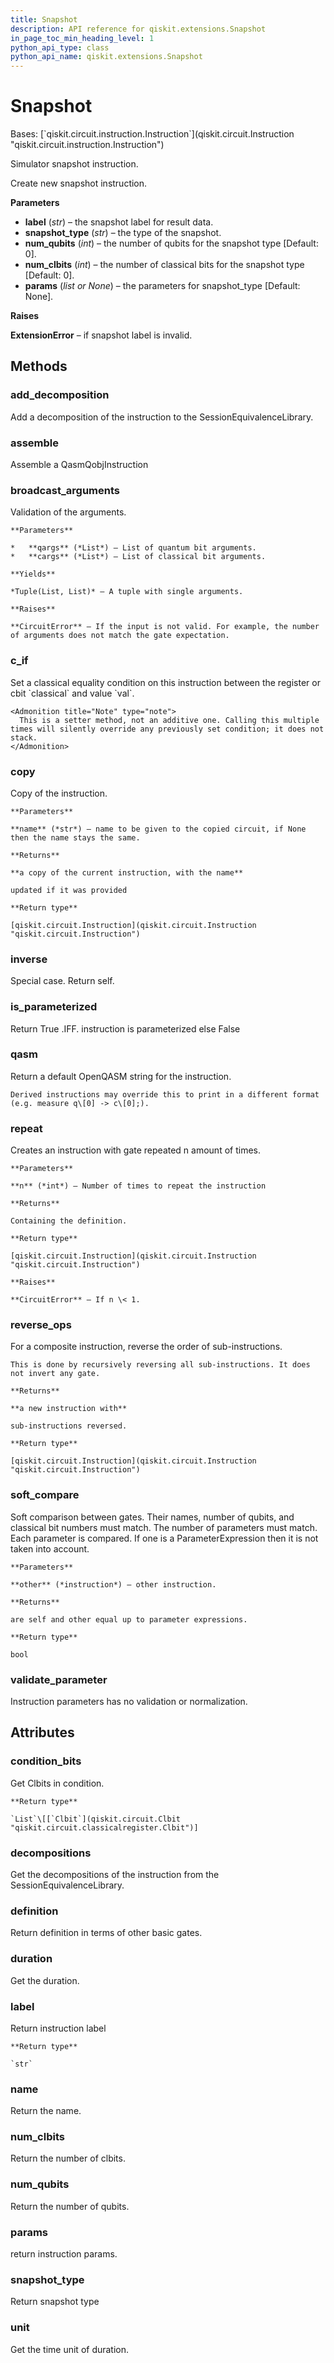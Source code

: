 ```yaml
---
title: Snapshot
description: API reference for qiskit.extensions.Snapshot
in_page_toc_min_heading_level: 1
python_api_type: class
python_api_name: qiskit.extensions.Snapshot
---
```


# Snapshot

<Class id="qiskit.extensions.Snapshot" isDedicatedPage={true} github="https://github.com/qiskit/qiskit/tree/stable/0.23/qiskit/extensions/simulator/snapshot.py" signature="Snapshot(label, snapshot_type='statevector', num_qubits=0, num_clbits=0, params=None)">
  Bases: [`qiskit.circuit.instruction.Instruction`](qiskit.circuit.Instruction "qiskit.circuit.instruction.Instruction")

  Simulator snapshot instruction.

  Create new snapshot instruction.

  **Parameters**

  *   **label** (*str*) – the snapshot label for result data.
  *   **snapshot\_type** (*str*) – the type of the snapshot.
  *   **num\_qubits** (*int*) – the number of qubits for the snapshot type \[Default: 0].
  *   **num\_clbits** (*int*) – the number of classical bits for the snapshot type \[Default: 0].
  *   **params** (*list or None*) – the parameters for snapshot\_type \[Default: None].

  **Raises**

  **ExtensionError** – if snapshot label is invalid.

  ## Methods

  ### add\_decomposition

  <Function id="qiskit.extensions.Snapshot.add_decomposition" name="add_decomposition" signature="Snapshot.add_decomposition(decomposition)">
    Add a decomposition of the instruction to the SessionEquivalenceLibrary.
  </Function>

  ### assemble

  <Function id="qiskit.extensions.Snapshot.assemble" name="assemble" signature="Snapshot.assemble()">
    Assemble a QasmQobjInstruction
  </Function>

  ### broadcast\_arguments

  <Function id="qiskit.extensions.Snapshot.broadcast_arguments" name="broadcast_arguments" signature="Snapshot.broadcast_arguments(qargs, cargs)">
    Validation of the arguments.

    **Parameters**

    *   **qargs** (*List*) – List of quantum bit arguments.
    *   **cargs** (*List*) – List of classical bit arguments.

    **Yields**

    *Tuple(List, List)* – A tuple with single arguments.

    **Raises**

    **CircuitError** – If the input is not valid. For example, the number of arguments does not match the gate expectation.
  </Function>

  ### c\_if

  <Function id="qiskit.extensions.Snapshot.c_if" name="c_if" signature="Snapshot.c_if(classical, val)">
    Set a classical equality condition on this instruction between the register or cbit `classical` and value `val`.

    <Admonition title="Note" type="note">
      This is a setter method, not an additive one. Calling this multiple times will silently override any previously set condition; it does not stack.
    </Admonition>
  </Function>

  ### copy

  <Function id="qiskit.extensions.Snapshot.copy" name="copy" signature="Snapshot.copy(name=None)">
    Copy of the instruction.

    **Parameters**

    **name** (*str*) – name to be given to the copied circuit, if None then the name stays the same.

    **Returns**

    **a copy of the current instruction, with the name**

    updated if it was provided

    **Return type**

    [qiskit.circuit.Instruction](qiskit.circuit.Instruction "qiskit.circuit.Instruction")
  </Function>

  ### inverse

  <Function id="qiskit.extensions.Snapshot.inverse" name="inverse" signature="Snapshot.inverse()">
    Special case. Return self.
  </Function>

  ### is\_parameterized

  <Function id="qiskit.extensions.Snapshot.is_parameterized" name="is_parameterized" signature="Snapshot.is_parameterized()">
    Return True .IFF. instruction is parameterized else False
  </Function>

  ### qasm

  <Function id="qiskit.extensions.Snapshot.qasm" name="qasm" signature="Snapshot.qasm()">
    Return a default OpenQASM string for the instruction.

    Derived instructions may override this to print in a different format (e.g. measure q\[0] -> c\[0];).
  </Function>

  ### repeat

  <Function id="qiskit.extensions.Snapshot.repeat" name="repeat" signature="Snapshot.repeat(n)">
    Creates an instruction with gate repeated n amount of times.

    **Parameters**

    **n** (*int*) – Number of times to repeat the instruction

    **Returns**

    Containing the definition.

    **Return type**

    [qiskit.circuit.Instruction](qiskit.circuit.Instruction "qiskit.circuit.Instruction")

    **Raises**

    **CircuitError** – If n \< 1.
  </Function>

  ### reverse\_ops

  <Function id="qiskit.extensions.Snapshot.reverse_ops" name="reverse_ops" signature="Snapshot.reverse_ops()">
    For a composite instruction, reverse the order of sub-instructions.

    This is done by recursively reversing all sub-instructions. It does not invert any gate.

    **Returns**

    **a new instruction with**

    sub-instructions reversed.

    **Return type**

    [qiskit.circuit.Instruction](qiskit.circuit.Instruction "qiskit.circuit.Instruction")
  </Function>

  ### soft\_compare

  <Function id="qiskit.extensions.Snapshot.soft_compare" name="soft_compare" signature="Snapshot.soft_compare(other)">
    Soft comparison between gates. Their names, number of qubits, and classical bit numbers must match. The number of parameters must match. Each parameter is compared. If one is a ParameterExpression then it is not taken into account.

    **Parameters**

    **other** (*instruction*) – other instruction.

    **Returns**

    are self and other equal up to parameter expressions.

    **Return type**

    bool
  </Function>

  ### validate\_parameter

  <Function id="qiskit.extensions.Snapshot.validate_parameter" name="validate_parameter" signature="Snapshot.validate_parameter(parameter)">
    Instruction parameters has no validation or normalization.
  </Function>

  ## Attributes

  ### condition\_bits

  <Attribute id="qiskit.extensions.Snapshot.condition_bits" name="condition_bits">
    Get Clbits in condition.

    **Return type**

    `List`\[[`Clbit`](qiskit.circuit.Clbit "qiskit.circuit.classicalregister.Clbit")]
  </Attribute>

  ### decompositions

  <Attribute id="qiskit.extensions.Snapshot.decompositions" name="decompositions">
    Get the decompositions of the instruction from the SessionEquivalenceLibrary.
  </Attribute>

  ### definition

  <Attribute id="qiskit.extensions.Snapshot.definition" name="definition">
    Return definition in terms of other basic gates.
  </Attribute>

  ### duration

  <Attribute id="qiskit.extensions.Snapshot.duration" name="duration">
    Get the duration.
  </Attribute>

  ### label

  <Attribute id="qiskit.extensions.Snapshot.label" name="label">
    Return instruction label

    **Return type**

    `str`
  </Attribute>

  ### name

  <Attribute id="qiskit.extensions.Snapshot.name" name="name">
    Return the name.
  </Attribute>

  ### num\_clbits

  <Attribute id="qiskit.extensions.Snapshot.num_clbits" name="num_clbits">
    Return the number of clbits.
  </Attribute>

  ### num\_qubits

  <Attribute id="qiskit.extensions.Snapshot.num_qubits" name="num_qubits">
    Return the number of qubits.
  </Attribute>

  ### params

  <Attribute id="qiskit.extensions.Snapshot.params" name="params">
    return instruction params.
  </Attribute>

  ### snapshot\_type

  <Attribute id="qiskit.extensions.Snapshot.snapshot_type" name="snapshot_type">
    Return snapshot type
  </Attribute>

  ### unit

  <Attribute id="qiskit.extensions.Snapshot.unit" name="unit">
    Get the time unit of duration.
  </Attribute>
</Class>

